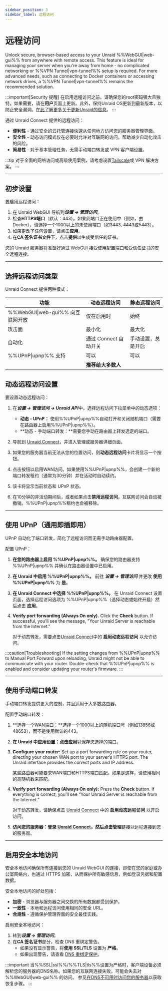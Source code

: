 ```yaml
---
sidebar_position: 3
sidebar_label: 远程访问
---
```



# 远程访问

Unlock secure, browser-based access to your Unraid %%WebGUI|web-gui%% from anywhere with remote access. This feature is ideal for managing your server when you're away from home - no complicated networking or %%VPN Tunnel|vpn-tunnel%% setup is required. For more advanced needs, such as connecting to Docker containers or accessing network drives, a %%VPN Tunnel|vpn-tunnel%% remains the recommended solution.

:::important[Security 提醒]
在启用远程访问之前，请确保您的root密码强大且独特。如果需要，请在**用户**页面上更新。此外，保持Unraid OS更新到最新版本，以防止安全漏洞。[在此了解更多关于更新Unraid的信息](../unraid-os/system-administration/maintain-and-update/upgrading-unraid.mdx)。
:::

通过 Unraid Connect 提供的远程访问：

- **便利性** - 通过安全的云托管连接快速从任何地方访问您的服务器管理界面。
- **安全性** - 动态访问模式仅在必要时允许对互联网的访问，帮助减少自动化攻击的风险。
- **简易性** - 对于基本管理任务，无需手动端口转发或 VPN 客户端设置。

:::tip
对于全面的网络访问或高级使用案例，请考虑设置[Tailscale](../unraid-os/system-administration/secure-your-server/tailscale.mdx)或 VPN 解决方案。
:::

---

## 初步设置

要启用远程访问：

1. 在 Unraid WebGUI 导航到***设置 → 管理访问***。
2. 检查**HTTPS端口**（默认：443）。如果此端口正在使用中（例如，由Docker），请选择一个1000以上的未使用端口（如3443, 4443或5443）。
3. 如果更改了任何设置，请点击**应用**。
4. 在**CA 签名证书文件**下，点击**提供**以生成受信任的证书。

您的 Unraid 服务器将准备好通过 WebGUI 接受使用配置端口和受信任证书的安全远程连接。

---

## 选择远程访问类型

Unraid Connect 提供两种模式：

<Tabs>
  <TabItem value="动态" label="动态远程访问" default>
    <RemoteAccessDynamic />
  </TabItem>

  <TabItem value="静态" label="静态远程访问">
    <RemoteAccessStatic />
  </TabItem>
</Tabs>

| 功能                         | 动态远程访问          | 静态远程访问    |
| -------------------------- | --------------- | --------- |
| %%WebGUI\|web-gui%% 向互联网开放 | 仅在启用时           | 始终        |
| 攻击面                        | 最小化             | 最大化       |
| 自动化                        | 通过 Connect 自动开关 | 手动设置，总是开启 |
| %%UPnP\|upnp%% 支持          | 可以              | 可以        |
|                            | **推荐给大多数人**     |           |

## 动态远程访问设置

要设置动态远程访问：

1. 在***设置 → 管理访问 → Unraid API***中，选择远程访问下拉菜单中的动态选项：
   - **动态 - UPnP：** 使用%%UPnP|upnp%%自动打开和关闭随机端口（需要在路由器上启用%%UPnP|upnp%%）。
   - \*\*动态 - 手动端口转发：\*\*需要您手动在路由器上转发选定的端口。

2. 导航到 [Unraid Connect](https://connect.myunraid.net/)，并进入管理或服务器详细页面。

3. 如果您的服务器当前无法从您的位置访问，则**动态远程访问**卡片将显示一个按钮。

4. 点击按钮以启用WAN访问。如果使用%%UPnP|upnp%%，会创建一个新的端口转发租约（通常为30分钟）并在活动时自动续约。

5. 该卡将显示当前状态和 UPnP 状态。

6. 在10分钟的非活动期间后，或者如果点击**禁用远程访问**，互联网访问会自动被撤销。%%UPnP|upnp%%租约也会被移除。

---

## 使用 UPnP（通用即插即用）

UPnP 自动化了端口转发，简化了远程访问而无需手动路由器配置。

配置 UPnP：

1. **在您的路由器上启用 %%UPnP|upnp%%。**
   确保您的路由器支持 %%UPnP|upnp%% 并确认在路由器设置中已启用。

2. **在 Unraid 中启用 %%UPnP|upnp%%。**
   前往 ***设置 → 管理访问*** 并更改 **使用 %%UPnP|upnp%%** 为 **是**。

3. **在 Unraid Connect 中选择 %%UPnP|upnp%%。**
   在 Unraid Connect 设置页面，选择远程访问选项为 %%UPnP|upnp%%（选择动态或始终开启）然后点击 **应用**。

4. **Verify port forwarding (Always On only).**
   Click the **Check** button. If successful, you'll see the message, "Your Unraid Server is reachable from the Internet."

   对于动态转发，需要点击[Unraid Connect](https://connect.myunraid.net/)中的 **启用动态远程访问** 以允许访问。

:::caution[Troubleshooting]
If the setting changes from %%UPnP|upnp%% to Manual Port Forward upon reloading, Unraid might not be able to communicate with your router. Double-check that %%UPnP|upnp%% is enabled and consider updating your router's firmware.
:::

---

## 使用手动端口转发

手动端口转发提供更大的控制，并且适用于大多数路由器。

配置手动端口转发：

1. \*\*选择一个WAN端口：\*\*选择一个1000以上的随机端口号（例如13856或48653），而不是使用默认的443。

2. **在 Unraid 中应用设置：**点击**应用**以保存您选择的端口。

3. **Configure your router:** Set up a port forwarding rule on your router, directing your chosen WAN port to your server’s HTTPS port. The Unraid interface provides the correct ports and IP address.

   某些路由器可能要求WAN端口和HTTPS端口匹配。如果是这样，请使用相同的高随机数来匹配。

4. **Verify port forwarding (Always On only):** Press the **Check** button. If everything is correct, you’ll see “Your Unraid Server is reachable from the Internet.”

   对于动态转发，请确保点击 [Unraid Connect](https://connect.myunraid.net/) 中的 **启用动态远程访问** 以开启访问。

5. **访问您的服务器：**登录 [Unraid Connect](https://connect.myunraid.net/)，然后点击**管理**链接以远程连接到您的服务器。

---

## 启用安全本地访问

安全本地访问确保所有连接到您的 Unraid WebGUI 的连接，即使在您的家庭或办公室网络内，也通过 HTTPS 加密，从而保护所有敏感信息，例如登录凭据和配置数据。

安全本地访问的好处包括：

- **加密** - 浏览器与服务器之间交换的所有数据都受到保护。
- **一致性** - 本地和远程访问使用相同的安全 URL。
- **合规性** - 遵循保护管理界面的安全最佳实践。

启用安全本地访问：

1. 转到***设置 → 管理访问***。
2. 在**CA 签名证书**部分，检查 DNS 重绑定警告。
   - 如果没有显示警告，将**使用 SSL/TLS** 设置为 **严格**。
   - 如果出现警告，请查看 [DNS 重绑定保护](../unraid-os/system-administration/secure-your-server/securing-your-connection.mdx#dns-rebinding-protection)。

:::important
当%%SSL|ssl%%/%%TLS|tls%%设置为严格时，客户端设备必须解析您的服务器的DNS名称。如果您的互联网连接失败，可能会失去对 %%WebGUI|web-gui%% 的访问。 参见[在DNS不可用时访问您的服务器](../unraid-os/system-administration/secure-your-server/securing-your-connection.mdx#accessing-your-server-when-dns-is-down)以获取恢复步骤。
:::
